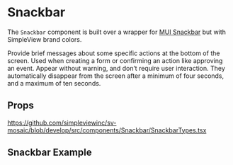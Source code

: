 
<Meta title='Components/Snackbar/Readme' />

# Snackbar

The `Snackbar` component is built over a wrapper for [MUI Snackbar](https://mui.com/material-ui/react-snackbar/#main-content) but with SimpleView brand colors.

Provide brief messages about some specific actions at the bottom of the screen. Used when creating a form or confirming an action like approving an event. 
Appear without warning, and don’t require user interaction. They automatically disappear from the screen after a minimum of four seconds, and a maximum 
of ten seconds.

## Props

https://github.com/simpleviewinc/sv-mosaic/blob/develop/src/components/Snackbar/SnackbarTypes.tsx

## Snackbar Example

<Preview withSource='none'>
  <stories.Example />
</Preview>
